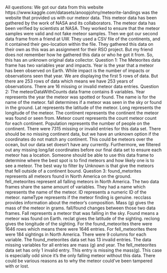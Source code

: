 All questions: We got our data from this website https://www.kaggle.com/datasets/anoopjohny/meteorite-landings was the website that provided us with our meteor data. This meteor data has been gathered by the work of NASA and its collaborators. The meteor data has been verified by scientists at NASA. They worked to ensure that the meteor samples were valid and not fake meteor samples. Then we got our second data frame from a friend at UW. They used a CSV file of the continents, and it contained their geo-location within the file. They gathered this data on their own as this was an assignment for their RSO project. But my friend does not remember how he gathered this data or who he got it from. So, this has an unknown original data collector.
Question 1: The Meteorites data frame has two variables year and impacts. Year is the year that a meteor has been observed on Earth. While impact is the number of impacts or observations seen that year. We are displaying the first 5 rows of data. But there are 253 rows of data which means we have 253 years of observations. There are 16 missing or invalid meteor data entries.
Question 2: The meteorDataWithCounts data frame contains 8 variables. Year represents the year the meteor was spotted or found. The name is for the name of the meteor. fall determines if a meteor was seen in the sky or found in the ground. Lat represents the latitude of the meteor. Long represents the longitude of the meteor. The continent represents the continent the meteor was found or seen from. Meteor count represents the count meteor count for each continent. Population represents the number of people on the continent. There were 7315 missing or invalid entries for this data set. There should be no missing continent data, but we have an unknown option if the coordinates do not match any continent. This could be meteors over the ocean, but our data set doesn't have any currently. Furthermore, we filtered out any missing long/lat coordinates before our final data set to ensure each meteor has a location. Someone should be able to use this data frame to determine where the best spot is to find meteors and how likely one is to see a meteor. The best way to filter by Unknown is that give the meteors that fell outside of a continent bound.
Question 3: found_metorites represents all meteors found in North America on the ground. fell_meteorites represent all falling meteors in North America. The two data frames share the same amount of variables. They had a name which represents the name of the meteor. ID represents a numeric ID of the meteor. nameType represents if the meteor finding is genuine. recclass provides information about the meteor’s composition. Mass (g) gives the mass of the meteor in grams. fall/found changes between those two data frames. Fall represents a meteor that was falling in the sky. Found means a meteor was found on Earth. reclat gives the latitude of the sighting. reclong gives the longitude of the sighting. For the found_meteorites there were 1646 rows which means there were 1646 entries. For fell_meteorites there were 184 sightings in North America. There were 9 columns for each variable. The found_meteorites data set has 13 invalid entries. The data missing variables for all entries are mass (g) and year. The fell_meteorites data set has only 1 invalid entry. This entry is missing the mass(g). This case is especially odd since it's the only falling meteor without this data. There could be various reasons as to why the meteor could've been tampered with or lost.

